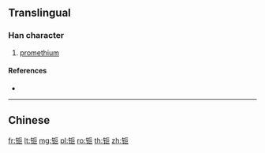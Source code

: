 {{character info/new}}
{{also|鉕}}
==Translingual==

===Han character===
{{Han char|rn=167|rad=钅|as=05|sn=10|four=|canj=CSR,OPSR,XCSR}}

# [[promethium]]

====References====
* {{Han ref|kx=1328.061|hdz=64183.110|uh=94B7|ud=38071}}

----

==Chinese==
{{zh-see|鉕}}

[[fr:钷]]
[[lt:钷]]
[[mg:钷]]
[[pl:钷]]
[[ro:钷]]
[[th:钷]]
[[zh:钷]]